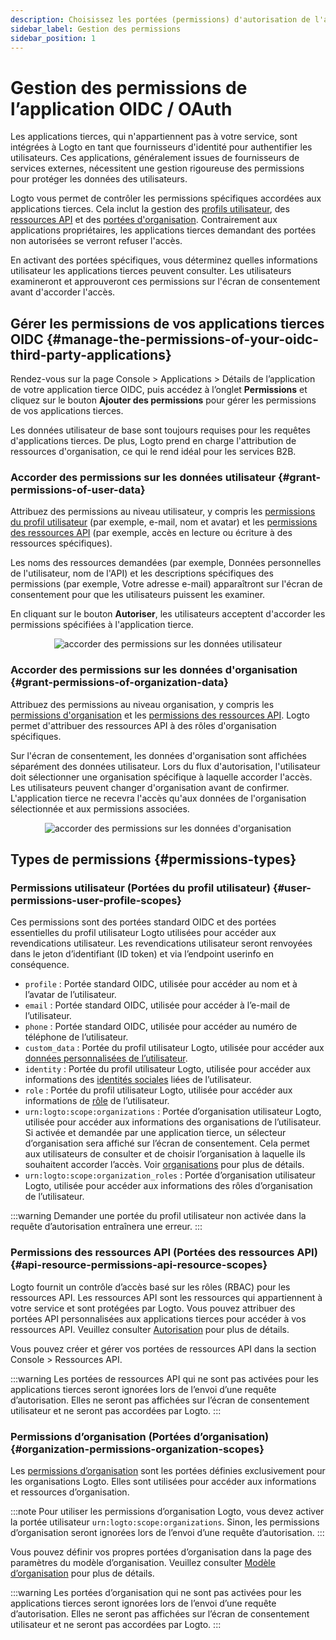 ```yaml
---
description: Choisissez les portées (permissions) d'autorisation de l'application et assurez-vous qu'elles sont clairement affichées sur l'écran de consentement OAuth.
sidebar_label: Gestion des permissions
sidebar_position: 1
---
```


# Gestion des permissions de l’application OIDC / OAuth

Les applications tierces, qui n'appartiennent pas à votre service, sont intégrées à Logto en tant que fournisseurs d'identité pour authentifier les utilisateurs. Ces applications, généralement issues de fournisseurs de services externes, nécessitent une gestion rigoureuse des permissions pour protéger les données des utilisateurs.

Logto vous permet de contrôler les permissions spécifiques accordées aux applications tierces. Cela inclut la gestion des [profils utilisateur](#user-permissions-user-profile-scopes), des [ressources API](#api-resource-permissions-api-resource-scopes) et des [portées d'organisation](#organization-permissions-organization-scopes). Contrairement aux applications propriétaires, les applications tierces demandant des portées non autorisées se verront refuser l'accès.

En activant des portées spécifiques, vous déterminez quelles informations utilisateur les applications tierces peuvent consulter. Les utilisateurs examineront et approuveront ces permissions sur l'écran de consentement avant d'accorder l'accès.

## Gérer les permissions de vos applications tierces OIDC \{#manage-the-permissions-of-your-oidc-third-party-applications}

Rendez-vous sur la page <CloudLink to="/applications">Console > Applications > Détails de l’application</CloudLink> de votre application tierce OIDC, puis accédez à l’onglet **Permissions** et cliquez sur le bouton **Ajouter des permissions** pour gérer les permissions de vos applications tierces.

Les données utilisateur de base sont toujours requises pour les requêtes d'applications tierces. De plus, Logto prend en charge l'attribution de ressources d'organisation, ce qui le rend idéal pour les services B2B.

### Accorder des permissions sur les données utilisateur \{#grant-permissions-of-user-data}

Attribuez des permissions au niveau utilisateur, y compris les [permissions du profil utilisateur](#user-permissions-user-profile-scopes) (par exemple, e-mail, nom et avatar) et les [permissions des ressources API](#api-resource-permissions-api-resource-scopes) (par exemple, accès en lecture ou écriture à des ressources spécifiques).

Les noms des ressources demandées (par exemple, Données personnelles de l'utilisateur, nom de l'API) et les descriptions spécifiques des permissions (par exemple, Votre adresse e-mail) apparaîtront sur l'écran de consentement pour que les utilisateurs puissent les examiner.

En cliquant sur le bouton **Autoriser**, les utilisateurs acceptent d'accorder les permissions spécifiées à l'application tierce.

<center>
  <img
    src="/img/assets/grant-permissions-of-user-data.webp"
    alt="accorder des permissions sur les données utilisateur"
  />
</center>

### Accorder des permissions sur les données d'organisation \{#grant-permissions-of-organization-data}

Attribuez des permissions au niveau organisation, y compris les [permissions d'organisation](#organization-permissions-organization-scopes) et les [permissions des ressources API](#api-resource-permissions-api-resource-scopes). Logto permet d'attribuer des ressources API à des rôles d'organisation spécifiques.

Sur l'écran de consentement, les données d'organisation sont affichées séparément des données utilisateur. Lors du flux d'autorisation, l'utilisateur doit sélectionner une organisation spécifique à laquelle accorder l'accès. Les utilisateurs peuvent changer d'organisation avant de confirmer. L'application tierce ne recevra l'accès qu'aux données de l'organisation sélectionnée et aux permissions associées.

<center>
  <img
    src="/img/assets/grant-permissions-of-organization-data.webp"
    alt="accorder des permissions sur les données d'organisation"
  />
</center>

## Types de permissions \{#permissions-types}

### Permissions utilisateur (Portées du profil utilisateur) \{#user-permissions-user-profile-scopes}

Ces permissions sont des portées standard OIDC et des portées essentielles du profil utilisateur Logto utilisées pour accéder aux revendications utilisateur. Les revendications utilisateur seront renvoyées dans le jeton d’identifiant (ID token) et via l’endpoint userinfo en conséquence.

- `profile` : Portée standard OIDC, utilisée pour accéder au nom et à l’avatar de l’utilisateur.
- `email` : Portée standard OIDC, utilisée pour accéder à l’e-mail de l’utilisateur.
- `phone` : Portée standard OIDC, utilisée pour accéder au numéro de téléphone de l’utilisateur.
- `custom_data` : Portée du profil utilisateur Logto, utilisée pour accéder aux [données personnalisées de l’utilisateur](/user-management/user-data/#custom-data).
- `identity` : Portée du profil utilisateur Logto, utilisée pour accéder aux informations des [identités sociales](/user-management/user-data/#social-identities) liées de l’utilisateur.
- `role` : Portée du profil utilisateur Logto, utilisée pour accéder aux informations de [rôle](/authorization/role-based-access-control) de l’utilisateur.
- `urn:logto:scope:organizations` : Portée d’organisation utilisateur Logto, utilisée pour accéder aux informations des organisations de l’utilisateur. Si activée et demandée par une application tierce, un sélecteur d’organisation sera affiché sur l’écran de consentement. Cela permet aux utilisateurs de consulter et de choisir l’organisation à laquelle ils souhaitent accorder l’accès. Voir [organisations](/organizations) pour plus de détails.
- `urn:logto:scope:organization_roles` : Portée d’organisation utilisateur Logto, utilisée pour accéder aux informations des rôles d’organisation de l’utilisateur.

:::warning
Demander une portée du profil utilisateur non activée dans la requête d’autorisation entraînera une erreur.
:::

### Permissions des ressources API (Portées des ressources API) \{#api-resource-permissions-api-resource-scopes}

Logto fournit un contrôle d’accès basé sur les rôles (RBAC) pour les ressources API. Les ressources API sont les ressources qui appartiennent à votre service et sont protégées par Logto. Vous pouvez attribuer des portées API personnalisées aux applications tierces pour accéder à vos ressources API. Veuillez consulter [Autorisation](/authorization) pour plus de détails.

Vous pouvez créer et gérer vos portées de ressources API dans la section <CloudLink to="/api-resources">Console > Ressources API</CloudLink>.

:::warning
Les portées de ressources API qui ne sont pas activées pour les applications tierces seront ignorées lors de l’envoi d’une requête d’autorisation. Elles ne seront pas affichées sur l’écran de consentement utilisateur et ne seront pas accordées par Logto.
:::

### Permissions d’organisation (Portées d’organisation) \{#organization-permissions-organization-scopes}

Les [permissions d’organisation](/authorization/organization-template) sont les portées définies exclusivement pour les organisations Logto. Elles sont utilisées pour accéder aux informations et ressources d’organisation.

:::note
Pour utiliser les permissions d’organisation Logto, vous devez activer la portée utilisateur `urn:logto:scope:organizations`. Sinon, les permissions d’organisation seront ignorées lors de l’envoi d’une requête d’autorisation.
:::

Vous pouvez définir vos propres portées d’organisation dans la page des paramètres du modèle d’organisation. Veuillez consulter [Modèle d’organisation](/authorization/organization-template) pour plus de détails.

:::warning
Les portées d’organisation qui ne sont pas activées pour les applications tierces seront ignorées lors de l’envoi d’une requête d’autorisation. Elles ne seront pas affichées sur l’écran de consentement utilisateur et ne seront pas accordées par Logto.
:::
